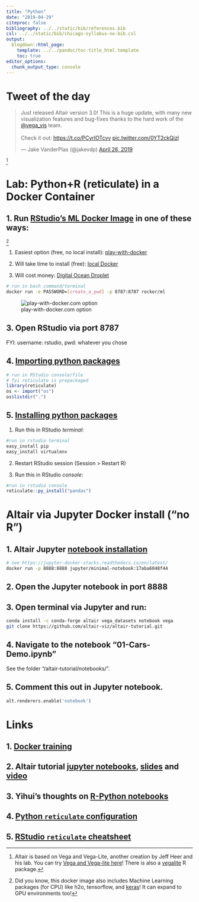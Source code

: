 ```yaml
---
title: "Python"
date: "2019-04-29"
citeproc: false
bibliography: ../../static/bib/references.bib
csl: ../../static/bib/chicago-syllabus-no-bib.csl
output:
  blogdown::html_page:
    template: ../../pandoc/toc-title_html.template
    toc: true
editor_options: 
  chunk_output_type: console
---
```


# Tweet of the day

<blockquote class="twitter-tweet" data-lang="en"><p lang="en" dir="ltr">Just released Altair version 3.0! This is a huge update, with many new visualization features and bug-fixes thanks to the hard work of the <a href="https://twitter.com/vega_vis?ref_src=twsrc%5Etfw">@vega_vis</a> team.<br><br>Check it out: <a href="https://t.co/PCyrIOTcvv">https://t.co/PCyrIOTcvv</a> <a href="https://t.co/0YT2ckQizl">pic.twitter.com/0YT2ckQizl</a></p>&mdash; Jake VanderPlas (@jakevdp) <a href="https://twitter.com/jakevdp/status/1121824167790137345?ref_src=twsrc%5Etfw">April 26, 2019</a></blockquote>
<script async src="https://platform.twitter.com/widgets.js" charset="utf-8"></script> ^[Altair is based on Vega and Vega-Lite, another creation by Jeff Heer and his lab. You can try [Vega and Vega-lite here](https://vega.github.io/editor/#/custom/vega-lite)! There is also a [vegalite](https://github.com/hrbrmstr/vegalite) R package.]

# Lab: Python+R (reticulate) in a Docker Container

## 1. Run [RStudio's ML Docker Image](https://hub.docker.com/r/rocker/ml) in one of these ways:

^[Did you know, this docker image also includes Machine Learning packages (for CPU) like h2o, tensorflow, and [keras](https://keras.rstudio.com/)! It can expand to GPU environments too!]

1. Easiest option (free, no local install): [play-with-docker](https://labs.play-with-docker.com/) 

2. Will take time to install (free): [local Docker](https://docs.docker.com/install/)

3. Will cost money: [Digital Ocean Droplet](https://marketplace.digitalocean.com/apps/rstudio)

```bash
# run in bash command/terminal
docker run -e PASSWORD=[create_a_pwd] -p 8787:8787 rocker/ml
```

![play-with-docker.com option](https://raw.githubusercontent.com/wesslen/dsba5122-spring2019/master/static/images/class/play-with-docker.png)

## 3. Open RStudio via port 8787 

FYI: username: rstudio, pwd: whatever you chose

## 4. [Importing python packages](https://rstudio.github.io/reticulate/index.html#importing-python-modules)

```r
# run in RStudio console/file
# fyi reticulate is prepackaged
library(reticulate)
os <- import("os")
os$listdir(".")
```

## 5. [Installing python packages](https://rstudio.github.io/reticulate/articles/python_packages.html)

1. Run this in RStudio *terminal*:

```bash
#run in rstudio terminal
easy_install pip
easy_install virtualenv
```

2. Restart RStudio session (Session > Restart R)

3. Run this in RStudio *console*:

```r
#run in rstudio console
reticulate::py_install("pandas")
```

# Altair via Jupyter Docker install ("no R")

## 1. Altair Jupyter [notebook installation](https://altair-viz.github.io/getting_started/installation.html#installation-notebook)

```bash
# see https://jupyter-docker-stacks.readthedocs.io/en/latest/
docker run -p 8888:8888 jupyter/minimal-notebook:17aba6048f44
```

## 2. Open the Jupyter notebook in port 8888 

## 3. Open terminal via Jupyter and run:

```bash
conda install -c conda-forge altair vega_datasets notebook vega
git clone https://github.com/altair-viz/altair-tutorial.git
```

## 4. Navigate to the notebook "01-Cars-Demo.ipynb" 

See the folder "/altair-tutorial/notebooks/".

## 5. Comment this out in Jupyter notebook.

```python
alt.renderers.enable('notebook')
```

# Links

## 1. [Docker training](https://training.play-with-docker.com/)

## 2. Altair tutorial [jupyter notebooks](https://github.com/altair-viz/altair-tutorial/blob/master/notebooks/Index.ipynb), [slides](https://speakerdeck.com/jakevdp/altair-tutorial-intro-pycon-2018) and [video](https://www.youtube.com/watch?v=ms29ZPUKxbU)

## 3. Yihui's thoughts on [R-Python notebooks](https://yihui.name/en/2018/09/notebook-war/#how-about-r-markdown-notebooks)

## 4. [Python `reticulate` configuration](https://rstudio.github.io/reticulate/articles/versions.html)

## 5. [RStudio `reticulate` cheatsheet](https://github.com/rstudio/cheatsheets/raw/master/reticulate.pdf)
